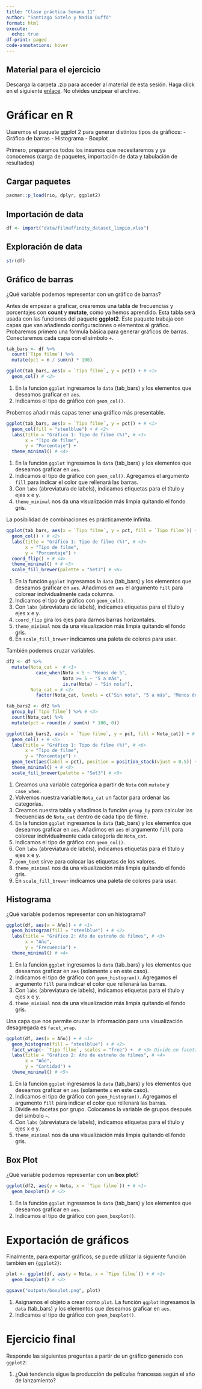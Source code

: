 ```yaml
---
title: "Clase práctica Semana 11"
author: "Santiago Sotelo y Nadia Duffó"
format: html
execute: 
  echo: true
df-print: paged
code-annotations: hover
---
```


:::{.callout-note}

## Material para el ejercicio

Descarga la carpeta .zip para acceder al material de esta sesión. Haga click en el siguiente [enlace](https://downgit.github.io/#/home?url=https://github.com/aito123/CCO221_web/tree/master/semana11_material). No olvides unzipear el archivo.

:::

# Gráficar en R

Usaremos el paquete ggplot 2 para generar distintos tipos de gráficos:
- Gráfico de barras
- Histograma
- Boxplot

Primero, preparamos todos los insumos que necesitaremos y ya conocemos (carga de paquetes, importación de data y tabulación de resultados)

## Cargar paquetes

```r
pacman::p_load(rio, dplyr, ggplot2)
```

## Importación de data

```r
df <- import("data/filmaffinity_dataset_limpio.xlsx")
```

## Exploración de data
```r
str(df)
```

## Gráfico de barras

¿Qué variable podemos representar con un gráfico de barras?

Antes de empezar a graficar, crearemos una tabla de frecuencias y porcentajes con **count** y **mutate**, como ya hemos aprendido. Esta tabla será usada con las funciones del paquete **ggplot2**. Este paquete trabaja con capas que van añadiendo configuraciones o elementos al gráfico. Probaremos primero una fórmula básica para generar gráficos de barras. Conectaremos cada capa con el símbolo `+`.

```r
tab_bars <- df %>%
  count(`Tipo filme`) %>% 
  mutate(pct = n / sum(n) * 100)

ggplot(tab_bars, aes(x = `Tipo filme`, y = pct)) + # <1>
  geom_col() # <2>
```

1.  En la función `ggplot` ingresamos la `data` (tab_bars) y los elementos que deseamos graficar en `aes`. 
2.  Indicamos el tipo de gráfico con `geom_col()`.

Probemos añadir más capas tener una gráfico más presentable.

```r
ggplot(tab_bars, aes(x = `Tipo filme`, y = pct)) + # <1>
  geom_col(fill = "steelblue") + # <2>
  labs(title = "Gráfico 1: Tipo de filme (%)", # <3>
       x = "Tipo de filme",
       y = "Porcentaje") +
  theme_minimal() # <4>
```

1.  En la función `ggplot` ingresamos la `data` (tab_bars) y los elementos que deseamos graficar en `aes`. 
2.  Indicamos el tipo de gráfico con `geom_col()`. Agregamos el argumento `fill` para indicar el color que rellenará las barras.
3.  Con `labs` (abreviatura de labels), indicamos etiquetas para el título y ejes x e y.
4.  `theme_minimal` nos da una visualización más limpia quitando el fondo gris.

La posibilidad de combinaciones es prácticamente infinita.

```r
ggplot(tab_bars, aes(x = `Tipo filme`, y = pct, fill = `Tipo filme`)) + # <1>
  geom_col() + # <2>
  labs(title = "Gráfico 1: Tipo de filme (%)", # <3>
       x = "Tipo de filme",
       y = "Porcentaje") +
  coord_flip() + # <4>
  theme_minimal() + # <5>
  scale_fill_brewer(palette = "Set3") # <6>
```

1.  En la función `ggplot` ingresamos la `data` (tab_bars) y los elementos que deseamos graficar en `aes`. Añadimos en `aes` el argumento `fill` para colorear individualmente cada columna. 
2.  Indicamos el tipo de gráfico con `geom_col()`.
3.  Con `labs` (abreviatura de labels), indicamos etiquetas para el título y ejes x e y.
4.  `coord_flip` gira los ejes para darnos barras horizontales.
5.  `theme_minimal` nos da una visualización más limpia quitando el fondo gris.
6.  En `scale_fill_brewer` indicamos una paleta de colores para usar.

También podemos cruzar variables.

```r
df2 <- df %>% 
  mutate(Nota_cat =  # <1>
           case_when(Nota < 5 ~ "Menos de 5",
                     Nota >= 5 ~ "5 a más",
                     is.na(Nota) ~ "Sin nota"),
         Nota_cat = # <2>
           factor(Nota_cat, levels = c("Sin nota", "5 a más", "Menos de 5")))

tab_bars2 <- df2 %>%
  group_by(`Tipo filme`) %>% # <3>
  count(Nota_cat) %>% 
  mutate(pct = round(n / sum(n) * 100, 0))

ggplot(tab_bars2, aes(x = `Tipo filme`, y = pct, fill = Nota_cat)) + # <4>
  geom_col() + # <5>
  labs(title = "Gráfico 1: Tipo de filme (%)", # <6>
       x = "Tipo de filme",
       y = "Porcentaje") +
  geom_text(aes(label = pct), position = position_stack(vjust = 0.5)) + # <7>
  theme_minimal() + # <8>
  scale_fill_brewer(palette = "Set3") # <9>
```

1.  Creamos una variable categórica a partir de `Nota` con `mutate` y `case_when`.
2.  Volvemos nuestra variable `Nota_cat` un factor para ordenar las categorías.
3.  Creamos nuestra tabla y añadimos la función `group_by` para calcular las frecuencias de `Nota_cat` dentro de cada tipo de filme.
4.  En la función `ggplot` ingresamos la `data` (tab_bars) y los elementos que deseamos graficar en `aes`. Añadimos en `aes` el argumento `fill` para colorear individualmente cada categoría de `Nota_cat`.
5.  Indicamos el tipo de gráfico con `geom_col()`.
6.  Con `labs` (abreviatura de labels), indicamos etiquetas para el título y ejes x e y.
7.  `geom_text` sirve para colocar las etiquetas de los valores.
8.  `theme_minimal` nos da una visualización más limpia quitando el fondo gris.
9.  En `scale_fill_brewer` indicamos una paleta de colores para usar.

## Histograma

¿Qué variable podemos representar con un histograma?

```r
ggplot(df, aes(x = Año)) + # <1>
  geom_histogram(fill = "steelblue") + # <2>
  labs(title = "Gráfico 2: Año de estreño de filmes", # <3>
       x = "Año",
       y = "Frecuencia") +
  theme_minimal() # <4>
```

1.  En la función `ggplot` ingresamos la `data` (tab_bars) y los elementos que deseamos graficar en `aes` (solamente `x` en este caso).
2.  Indicamos el tipo de gráfico con `geom_histogram()`. Agregamos el argumento `fill` para indicar el color que rellenará las barras.
3.  Con `labs` (abreviatura de labels), indicamos etiquetas para el título y ejes x e y.
4.  `theme_minimal` nos da una visualización más limpia quitando el fondo gris.

Una capa que nos permite cruzar la información para una visualización desagregada es `facet_wrap`.

```r
ggplot(df, aes(x = Año)) + # <1>
  geom_histogram(fill = "steelblue") + # <2>
  facet_wrap(~ `Tipo filme`, scales = "free") +  # <3> Divide en facetas por grupo
  labs(title = "Gráfico 2: Año de estreño de filmes", # <4>
       x = "Año",
       y = "Cantidad") +
  theme_minimal() # <5>
```

1.  En la función `ggplot` ingresamos la `data` (tab_bars) y los elementos que deseamos graficar en `aes` (solamente `x` en este caso).
2.  Indicamos el tipo de gráfico con `geom_histogram()`. Agregamos el argumento `fill` para indicar el color que rellenará las barras.
3. Divide en facetas por grupo. Colocamos la variable de grupos después del símbolo `~`.
4. Con `labs` (abreviatura de labels), indicamos etiquetas para el título y ejes x e y.
5. `theme_minimal` nos da una visualización más limpia quitando el fondo gris.

## Box Plot

¿Qué variable podemos representar con un **box plot**?

```r
ggplot(df2, aes(y = Nota, x = `Tipo filme`)) + # <1>
  geom_boxplot() # <2>
```

1.  En la función `ggplot` ingresamos la `data` (tab_bars) y los elementos que deseamos graficar en `aes`.
2.  Indicamos el tipo de gráfico con `geom_boxplot()`.

# Exportación de gráficos

Finalmente, para exportar gráficos, se puede utilizar la siguiente función también en `{ggplot2}`:

```r
plot <- ggplot(df, aes(y = Nota, x = `Tipo filme`)) + # <1>
  geom_boxplot() # <2>

ggsave("outputs/boxplot.png", plot)
```

1.  Asignamos el objeto a crear como `plot`. La función `ggplot` ingresamos la `data` (tab_bars) y los elementos que deseamos graficar en `aes`.
2.  Indicamos el tipo de gráfico con `geom_boxplot()`.

# Ejercicio final

Responde las siguientes preguntas a partir de un gráfico generado con `ggplot2`:

1.  ¿Qué tendencia sigue la producción de películas francesas según el año de lanzamiento?
